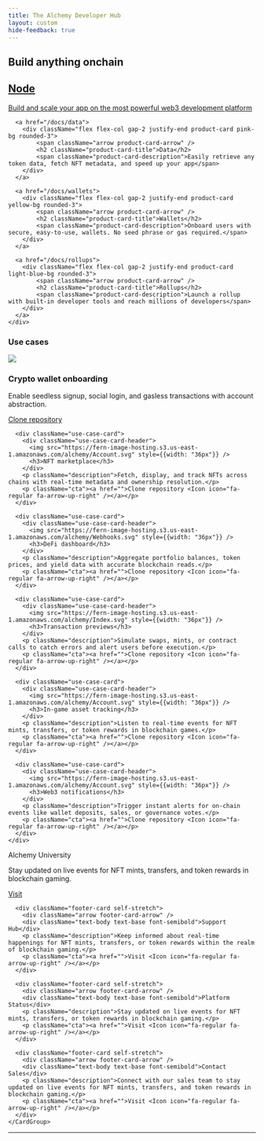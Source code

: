 ```yaml
---
title: The Alchemy Developer Hub
layout: custom
hide-feedback: true
---
```


<style>
{`
    /* Hide all anchor links on the homepage */
  [data-radix-popper-content-wrapper]:has(span[id^="radix-"]) {
    display: none !important;
  }
`}
</style>

<div className="homepage-content">
  <div className="products">
    <h2 id="build-anything-onchain" data-state="closed">Build anything onchain</h2>
    <div className="my-6 grid gap-4 first:mt-0 sm:gap-6 grid-cols-1 sm:grid-cols-2">
      <a href="/docs/node">
        <div className="flex flex-col gap-2 justify-end product-card dark-blue-bg rounded-3">
            <span className="arrow product-card-arrow" />
            <h2 className="product-card-title">Node</h2>
            <span className="product-card-description">Build and scale your app on the most powerful web3 development platform</span>
        </div>
      </a>

      <a href="/docs/data">
        <div className="flex flex-col gap-2 justify-end product-card pink-bg rounded-3">
            <span className="arrow product-card-arrow" />
            <h2 className="product-card-title">Data</h2>
            <span className="product-card-description">Easily retrieve any token data, fetch NFT metadata, and speed up your app</span>
        </div>
      </a>

      <a href="/docs/wallets">
        <div className="flex flex-col gap-2 justify-end product-card yellow-bg rounded-3">
            <span className="arrow product-card-arrow" />
            <h2 className="product-card-title">Wallets</h2>
            <span className="product-card-description">Onboard users with secure, easy-to-use, wallets. No seed phrase or gas required.</span>
        </div>
      </a>

      <a href="/docs/rollups">
        <div className="flex flex-col gap-2 justify-end product-card light-blue-bg rounded-3">
            <span className="arrow product-card-arrow" />
            <h2 className="product-card-title">Rollups</h2>
            <span className="product-card-description">Launch a rollup with built-in developer tools and reach millions of developers</span>
        </div>
      </a>
    </div>
  </div>

  <div className="homepage-code-block" id="code-block-id">
  </div>

  <div className="use-cases">
    <h3>Use cases</h3>
    <div className="my-6 grid gap-6 grid-cols-1 sm:grid-cols-2">
      <div className="use-case-card">
        <div className="use-case-card-header">
          <img src="https://fern-image-hosting.s3.us-east-1.amazonaws.com/alchemy/Supernode.svg" style={{width: "36px"}} />
          <h3>Crypto wallet onboarding</h3>
        </div>
        <p className="description">Enable seedless signup, social login, and gasless transactions with account abstraction.</p>
        <p className="cta"><a href="">Clone repository <Icon icon="fa-regular fa-arrow-up-right" /></a></p>
      </div>

      <div className="use-case-card">
        <div className="use-case-card-header">
          <img src="https://fern-image-hosting.s3.us-east-1.amazonaws.com/alchemy/Account.svg" style={{width: "36px"}} />
          <h3>NFT marketplace</h3>
        </div>
        <p className="description">Fetch, display, and track NFTs across chains with real-time metadata and ownership resolution.</p>
        <p className="cta"><a href="">Clone repository <Icon icon="fa-regular fa-arrow-up-right" /></a></p>
      </div>

      <div className="use-case-card">
        <div className="use-case-card-header">
          <img src="https://fern-image-hosting.s3.us-east-1.amazonaws.com/alchemy/Webhooks.svg" style={{width: "36px"}} />
          <h3>DeFi dashboard</h3>
        </div>
        <p className="description">Aggregate portfolio balances, token prices, and yield data with accurate blockchain reads.</p>
        <p className="cta"><a href="">Clone repository <Icon icon="fa-regular fa-arrow-up-right" /></a></p>
      </div>

      <div className="use-case-card">
        <div className="use-case-card-header">
          <img src="https://fern-image-hosting.s3.us-east-1.amazonaws.com/alchemy/Index.svg" style={{width: "36px"}} />
          <h3>Transaction previews</h3>
        </div>
        <p className="description">Simulate swaps, mints, or contract calls to catch errors and alert users before execution.</p>
        <p className="cta"><a href="">Clone repository <Icon icon="fa-regular fa-arrow-up-right" /></a></p>
      </div>

      <div className="use-case-card">
        <div className="use-case-card-header">
          <img src="https://fern-image-hosting.s3.us-east-1.amazonaws.com/alchemy/Account.svg" style={{width: "36px"}} />
          <h3>In-game asset tracking</h3>
        </div>
        <p className="description">Listen to real-time events for NFT mints, transfers, or token rewards in blockchain games.</p>
        <p className="cta"><a href="">Clone repository <Icon icon="fa-regular fa-arrow-up-right" /></a></p>
      </div>

      <div className="use-case-card">
        <div className="use-case-card-header">
          <img src="https://fern-image-hosting.s3.us-east-1.amazonaws.com/alchemy/Account.svg" style={{width: "36px"}} />
          <h3>Web3 notifications</h3>
        </div>
        <p className="description">Trigger instant alerts for on-chain events like wallet deposits, sales, or governance votes.</p>
        <p className="cta"><a href="">Clone repository <Icon icon="fa-regular fa-arrow-up-right" /></a></p>
      </div>
    </div>
  </div>

  <div className="footer">
    <CardGroup cols={4} className="items-stretch">
      <div className="footer-card self-stretch">
        <div className="arrow footer-card-arrow" />
        <div className="text-body text-base font-semibold">Alchemy University</div>
        <p className="description">Stay updated on live events for NFT mints, transfers, and token rewards in blockchain gaming.</p>
        <p className="cta"><a href="">Visit <Icon icon="fa-regular fa-arrow-up-right" /></a></p>
      </div>

      <div className="footer-card self-stretch">
        <div className="arrow footer-card-arrow" />
        <div className="text-body text-base font-semibold">Support Hub</div>
        <p className="description">Keep informed about real-time happenings for NFT mints, transfers, or token rewards within the realm of blockchain gaming.</p>
        <p className="cta"><a href="">Visit <Icon icon="fa-regular fa-arrow-up-right" /></a></p>
      </div>

      <div className="footer-card self-stretch">
        <div className="arrow footer-card-arrow" />
        <div className="text-body text-base font-semibold">Platform Status</div>
        <p className="description">Stay updated on live events for NFT mints, transfers, or token rewards in blockchain gaming.</p>
        <p className="cta"><a href="">Visit <Icon icon="fa-regular fa-arrow-up-right" /></a></p>
      </div>

      <div className="footer-card self-stretch">
        <div className="arrow footer-card-arrow" />
        <div className="text-body text-base font-semibold">Contact Sales</div>
        <p className="description">Connect with our sales team to stay updated on live events for NFT mints, transfers, and token rewards in blockchain gaming.</p>
        <p className="cta"><a href="">Visit <Icon icon="fa-regular fa-arrow-up-right" /></a></p>
      </div>
    </CardGroup>
  </div>
  <hr/>
</div>
